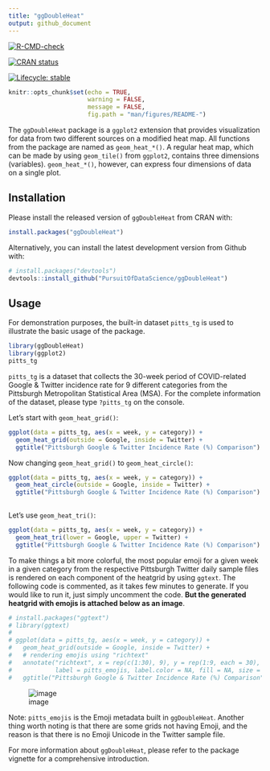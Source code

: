 ```yaml
---
title: "ggDoubleHeat"
output: github_document
---
```

  <!-- badges: start -->
  [![R-CMD-check](https://github.com/PursuitOfDataScience/ggDoubleHeat/workflows/R-CMD-check/badge.svg)](https://github.com/PursuitOfDataScience/ggDoubleHeat/actions)
  <!-- badges: end -->
  
 <!-- badges: start -->
  [![CRAN status](https://www.r-pkg.org/badges/version/ggDoubleHeat)](https://CRAN.R-project.org/package=ggDoubleHeat)
  <!-- badges: end -->
  
  <!-- badges: start -->
  [![Lifecycle: stable](https://img.shields.io/badge/lifecycle-stable-brightgreen.svg)](https://lifecycle.r-lib.org/articles/stages.html#stable)
  <!-- badges: end -->


```r
knitr::opts_chunk$set(echo = TRUE,
                      warning = FALSE,
                      message = FALSE,
                      fig.path = "man/figures/README-")
```



The `ggDoubleHeat` package is a `ggplot2` extension that provides visualization for data from two different sources on a modified heat map. All functions from the package are named as `geom_heat_*()`. A regular heat map, which can be made by using `geom_tile()` from `ggplot2`, contains three dimensions (variables). `geom_heat_*()`, however, can express four dimensions of data on a single plot. 


## Installation

Please install the released version of `ggDoubleHeat` from CRAN with:

``` r
install.packages("ggDoubleHeat")
```

Alternatively, you can install the latest development version from Github with:

``` r
# install.packages("devtools")
devtools::install_github("PursuitOfDataScience/ggDoubleHeat")
```

## Usage

For demonstration purposes, the built-in dataset `pitts_tg` is used to illustrate the basic usage of the package.

```r
library(ggDoubleHeat)
library(ggplot2)
pitts_tg
```

`pitts_tg` is a dataset that collects the 30-week period of COVID-related Google & Twitter incidence rate for 9 different categories from the Pittsburgh Metropolitan Statistical Area (MSA). For the complete information of the dataset, please type `?pitts_tg` on the console. 

Let's start with `geom_heat_grid()`:

```r
ggplot(data = pitts_tg, aes(x = week, y = category)) +
  geom_heat_grid(outside = Google, inside = Twitter) +
  ggtitle("Pittsburgh Google & Twitter Incidence Rate (%) Comparison")
```

Now changing `geom_heat_grid()` to `geom_heat_circle()`:

```r
ggplot(data = pitts_tg, aes(x = week, y = category)) +
  geom_heat_circle(outside = Google, inside = Twitter) +
  ggtitle("Pittsburgh Google & Twitter Incidence Rate (%) Comparison")
  
```

Let's use `geom_heat_tri()`:

```r
ggplot(data = pitts_tg, aes(x = week, y = category)) +
  geom_heat_tri(lower = Google, upper = Twitter) +
  ggtitle("Pittsburgh Google & Twitter Incidence Rate (%) Comparison")
```


To make things a bit more colorful, the most popular emoji for a given week in a given category from the respective Pittsburgh Twitter daily sample files is rendered on each component of the heatgrid by using `ggtext`. The following code is commented, as it takes few minutes to generate. If you would like to run it, just simply uncomment the code. **But the generated heatgrid with emojis is attached below as an image**. 


```r
# install.packages("ggtext")
# library(ggtext)
# 
# ggplot(data = pitts_tg, aes(x = week, y = category)) +
#   geom_heat_grid(outside = Google, inside = Twitter) +
#   # rendering emojis using "richtext"
#   annotate("richtext", x = rep(c(1:30), 9), y = rep(1:9, each = 30), 
#            label = pitts_emojis, label.color = NA, fill = NA, size = 0.3) +
#   ggtitle("Pittsburgh Google & Twitter Incidence Rate (%) Comparison")
```


![image](https://user-images.githubusercontent.com/54338793/153519943-24346494-11ec-41df-ba38-b17bc4272fa4.png)

Note: `pitts_emojis` is the Emoji metadata built in `ggDoubleHeat`. Another thing worth noting is that there are some grids not having Emoji, and the reason is that there is no Emoji Unicode in the Twitter sample file.

For more information about `ggDoubleHeat`, please refer to the package vignette for a comprehensive introduction. 
